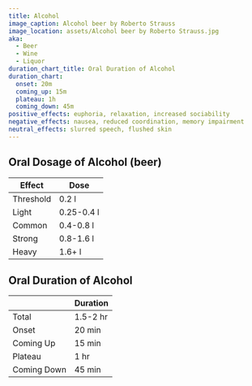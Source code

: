 ```yaml
---
title: Alcohol
image_caption: Alcohol beer by Roberto Strauss
image_location: assets/Alcohol beer by Roberto Strauss.jpg
aka:
  - Beer
  - Wine
  - Liquor
duration_chart_title: Oral Duration of Alcohol
duration_chart:
  onset: 20m
  coming_up: 15m
  plateau: 1h
  coming_down: 45m
positive_effects: euphoria, relaxation, increased sociability
negative_effects: nausea, reduced coordination, memory impairment
neutral_effects: slurred speech, flushed skin
---
```


## Oral Dosage of Alcohol (beer)
| Effect | Dose |
| --- | --- |
| Threshold | 0.2 l |
| Light | 0.25-0.4 l |
| Common | 0.4-0.8 l |
| Strong | 0.8-1.6 l |
| Heavy | 1.6+ l |

<Chart title={frontmatter.duration_chart_title} data={frontmatter.duration_chart} />

## Oral Duration of Alcohol
|  | Duration |
| --- | --- |
| Total | 1.5-2 hr |
| Onset | 20 min |
| Coming Up | 15 min |
| Plateau | 1 hr |
| Coming Down | 45 min |





